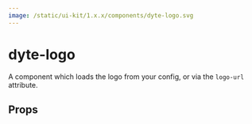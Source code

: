 ```yaml
---
image: /static/ui-kit/1.x.x/components/dyte-logo.svg
---
```


# dyte-logo

A component which loads the logo from your config, or via the `logo-url` attribute.

## Props

<PropsTable of="dyte-logo" />
